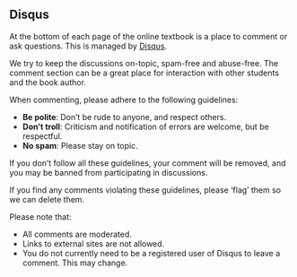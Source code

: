 ## Disqus {-}

At the bottom of each page of the online textbook
is a place to comment or ask questions.
This is managed by
[Disqus](https://disqus.com/).

We try to keep the discussions on-topic, spam-free and abuse-free.
The comment section can be a great place for interaction with other students and the book author.

When commenting,
please adhere to the following guidelines:

* **Be polite**: Don't be rude to anyone, and respect others. 
* **Don't troll**: Criticism and notification of errors are welcome, but be respectful.
* **No spam**: Please stay on topic.

If you don't follow all these guidelines, 
your comment will be removed,
and you may be banned from participating in discussions.

If you find any comments violating these guidelines, 
please 'flag' them so we can delete them.

Please note that:

* All comments are moderated.
* Links to external sites are not allowed.
* You do not currently need to be a registered user of Disqus to leave a comment. 
  This may change.

